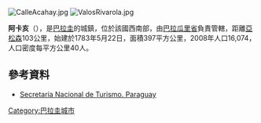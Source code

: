 {{noteTA
| T  = zh-cn:阿卡亥; zh-tw:阿卡艾
| 1  = zh-cn:阿卡亥; zh-tw:阿卡艾
}}

[[Image:CalleAcahay.jpg|right]]
[[Image:ValosRivarola.jpg|thumb]]

'''阿卡亥'''（{{lang-es|Acahay}}），是[[巴拉圭|巴拉圭]]的城鎮，位於該國西南部，由[[巴拉瓜里省|巴拉瓜里省]]負責管轄，距離[[亞松森|亞松森]]103公里，始建於1783年5月22日，面積397平方公里，2008年人口16,074，人口密度每平方公里40人。

==參考資料==
* [http://www.senatur.gov.py/ Secretaría Nacional de Turismo. Paraguay] {{Wayback|url=http://www.senatur.gov.py/ |date=20150520071223 }}

{{Paraguay-geo-stub}}
[[Category:巴拉圭城市|Category:巴拉圭城市]]